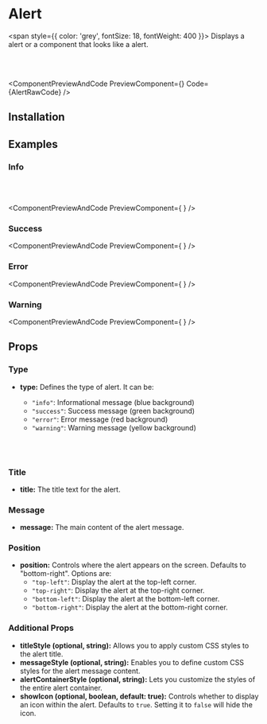 # Alert

<span style={{ color: 'grey', fontSize: 18, fontWeight: 400 }}>
  Displays a alert or a component that looks like a alert.
</span>


<br></br>




<ComponentPreviewAndCode PreviewComponent={<Alert type="info" title="Default" message="This is an Default message."/>} Code={AlertRawCode} />


## Installation


<CommandBlock command="npx react-nex add Alert" />


## Examples

### Info

<br></br>

<ComponentPreviewAndCode PreviewComponent={
    <Alert
            type="info"
            title="Information"
            message="This is an information message."
    />
} />

### Success 

<ComponentPreviewAndCode PreviewComponent={
    <Alert
        type="success"
        title="Success!"
        message="Your operation was successful."
    />
} />


### Error

<ComponentPreviewAndCode PreviewComponent={
    <Alert
            type="error"
            title="Error!"
            message="An error occurred while processing your request."
    />
} />


### Warning 

<ComponentPreviewAndCode PreviewComponent={
    <Alert
            type="warning"
            title="Warning!"
            message="Please proceed with caution."
    />
} />

## Props

### Type

* **type:** Defines the type of alert. It can be:
    * `"info"`: Informational message (blue background)
    * `"success"`: Success message (green background)
    * `"error"`: Error message (red background)
    * `"warning"`: Warning message (yellow background)

    <div className="w-[300px] mt-2 ml-0 md:ml-4">

    </div>

<br></br>

### Title
* **title:** The title text for the alert.

### Message
* **message:** The main content of the alert message.

### Position
* **position:** Controls where the alert appears on the screen. Defaults to "bottom-right". Options are:
    * `"top-left"`: Display the alert at the top-left corner.
    * `"top-right"`: Display the alert at the top-right corner.
    * `"bottom-left"`: Display the alert at the bottom-left corner.
    * `"bottom-right"`: Display the alert at the bottom-right corner.

### Additional Props
* **titleStyle (optional, string):** Allows you to apply custom CSS styles to the alert title.
* **messageStyle (optional, string):** Enables you to define custom CSS styles for the alert message content.
* **alertContainerStyle (optional, string):** Lets you customize the styles of the entire alert container.
* **showIcon (optional, boolean, default: true):** Controls whether to display an icon within the alert. Defaults to `true`. Setting it to `false` will hide the icon.